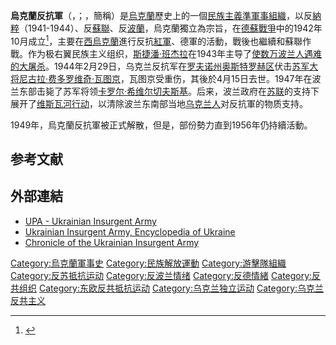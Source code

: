 {{Infobox militant organization
|name=烏克蘭反抗軍
|logo=OUN-r Flag 1941.svg
|caption=烏克蘭反抗軍旗幟
|dates=1942年－1956年
|創立者=
|leader=Vasyl Ivakhiv
|motives=反[[納粹德國|納粹]]（1941-1944）、反[[蘇聯|蘇聯]]、反[[波蘭|波蘭]]，[[烏克蘭|烏克蘭]]獨立
|area=[[西烏克蘭人民共和國|西烏克蘭]]
|ideology=
|crimes=
|attacks=
|status=
|size=
|revenue=
|financing=
}}

'''烏克蘭反抗軍'''（{{lang|en|Ukrainian Insurgent Army}}，{{lang|uk|Українська Повстанська Армія}}；''{{lang|en|Ukrayins'ka Povstans'ka Armiya}}''，簡稱{{lang|en|UPA}}）是[[烏克蘭|烏克蘭]]歷史上的一個[[民族主義|民族主義]][[準軍事組織|準軍事組織]]，以反[[納粹德國|納粹]]（1941-1944）、反[[蘇聯|蘇聯]]、反[[波蘭|波蘭]]，烏克蘭獨立為宗旨，在[[德蘇戰爭|德蘇戰爭]]中的1942年10月成立<ref>{{cite web|url=http://www.kyivpost.com/news/ukraine/detail/114845/|title=Demotix: 69th anniversary of the Ukrainian Insurgent Army|publisher=Kyivpost.com|date=|accessdate=2013-10-15|archive-date=2011-12-04|archive-url=https://web.archive.org/web/20111204195404/http://www.kyivpost.com/news/ukraine/detail/114845/|dead-url=no}}</ref>，主要在[[西烏克蘭人民共和國|西烏克蘭]]進行反抗[[苏联红军|紅軍]]、德軍的活動，戰後也繼續和蘇聯作戰。作为极右翼民族主义组织，[[斯捷潘·班杰拉|斯捷潘·班杰拉]]在1943年主导了[[瓦莱尼亚与东加利西亚波兰人大屠杀|使数万波兰人遇难的大屠杀]]。1944年2月29日，乌克兰反抗军在[[罗夫诺州|罗夫诺州]][[奥斯特罗赫区|奥斯特罗赫区]]伏击[[苏军大将|苏军大将]][[尼古拉·费多罗维奇·瓦图京|尼古拉·费多罗维奇·瓦图京]]，瓦图京受重伤，其後於4月15日去世。1947年在波兰东部击毙了苏军将领[[卡罗尔·希维尔切夫斯基|卡罗尔·希维尔切夫斯基]]。后来，波兰政府在[[苏联|苏联]]的支持下展开了[[维斯瓦河行动|维斯瓦河行动]]，以清除波兰东南部当地[[乌克兰人|乌克兰人]]对反抗軍的物质支持。

1949年，烏克蘭反抗軍被正式解散，但是，部份勢力直到1956年仍持續活動。

==参考文献==
{{reflist}}

==外部連結==
{{Commonscat|Ukrainian Insurgent Army (UPA)}}
* [http://upa.com.ua/ UPA - Ukrainian Insurgent Army] {{Wayback|url=http://upa.com.ua/ |date=20210225044414 }}
* [http://www.encyclopediaofukraine.com/display.asp?AddButton=pages\U\K\UkrainianInsurgentArmy.htm Ukrainian Insurgent Army, Encyclopedia of Ukraine] {{Wayback|url=http://www.encyclopediaofukraine.com/display.asp?AddButton=pages%5CU%5CK%5CUkrainianInsurgentArmy.htm |date=20201030185005 }}
* [http://www.infoukes.com/upa/ Chronicle of the Ukrainian Insurgent Army] {{Wayback|url=http://www.infoukes.com/upa/ |date=20081022173308 }}

{{World War II}}
{{Authority control}}
[[Category:烏克蘭軍事史|Category:烏克蘭軍事史]]
[[Category:民族解放運動|Category:民族解放運動]]
[[Category:游擊隊組織|Category:游擊隊組織]]
[[Category:反苏抵抗运动|Category:反苏抵抗运动]]
[[Category:反波兰情绪|Category:反波兰情绪]]
[[Category:反德情緒|Category:反德情緒]]
[[Category:反共组织|Category:反共组织]]
[[Category:东欧反共抵抗运动|Category:东欧反共抵抗运动]]
[[Category:乌克兰独立运动|Category:乌克兰独立运动]]
[[Category:乌克兰反共主义|Category:乌克兰反共主义]]